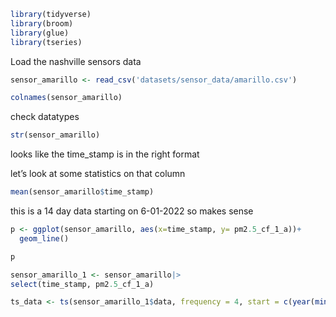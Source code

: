 ```r
library(tidyverse)
library(broom)
library(glue)
library(tseries)
```

Load the nashville sensors data

```r
sensor_amarillo <- read_csv('datasets/sensor_data/amarillo.csv')
```

```r
colnames(sensor_amarillo)
```


check datatypes
```r
str(sensor_amarillo)
```
looks like the time_stamp is in the right format

let's look at some statistics on that column

```r
mean(sensor_amarillo$time_stamp)
```

this is a 14 day data starting on 6-01-2022 so makes sense

```r
p <- ggplot(sensor_amarillo, aes(x=time_stamp, y= pm2.5_cf_1_a))+
  geom_line()

p
```

```r
sensor_amarillo_1 <- sensor_amarillo|>
select(time_stamp, pm2.5_cf_1_a)
```


```r
ts_data <- ts(sensor_amarillo_1$data, frequency = 4, start = c(year(min(sensor_amarillo_1$time_stamp)), month(min(sensor_amarillo$time_stamp))), end = c(year(max(sensor_amarillo$time_stamp)), month(max(sensor_amarillo$time_stamp))))
```




